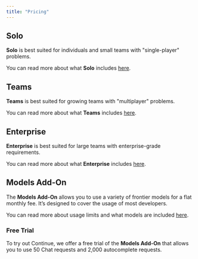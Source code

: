 ```yaml
---
title: "Pricing"
---
```


## Solo[​](#solo "Direct link to Solo")

**Solo** is best suited for individuals and small teams with "single-player" problems.

You can read more about what **Solo** includes [here](https://hub.continue.dev/pricing).

## Teams[​](#teams "Direct link to Teams")

**Teams** is best suited for growing teams with "multiplayer" problems.

You can read more about what **Teams** includes [here](https://hub.continue.dev/pricing).

## Enterprise[​](#enterprise "Direct link to Enterprise")

**Enterprise** is best suited for large teams with enterprise-grade requirements.

You can read more about what **Enterprise** includes [here](https://hub.continue.dev/pricing).

## Models Add-On[​](#models-add-on "Direct link to Models Add-On")

The **Models Add-On** allows you to use a variety of frontier models for a flat monthly fee. It’s designed to cover the usage of most developers.

You can read more about usage limits and what models are included [here](https://hub.continue.dev/pricing).

### Free Trial[​](#free-trial "Direct link to Free Trial")

To try out Continue, we offer a free trial of the **Models Add-On** that allows you to use 50 Chat requests and 2,000 autocomplete requests.
